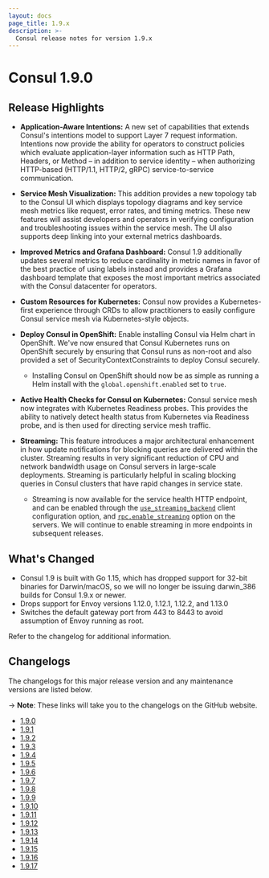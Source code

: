 ```yaml
---
layout: docs
page_title: 1.9.x
description: >-
  Consul release notes for version 1.9.x
---
```


# Consul 1.9.0

## Release Highlights

- **Application-Aware Intentions:** A new set of capabilities that extends Consul's intentions model to support Layer 7 request information. Intentions now provide the ability for operators to construct policies which evaluate application-layer information such as HTTP Path, Headers, or Method – in addition to service identity – when authorizing HTTP-based (HTTP/1.1, HTTP/2, gRPC) service-to-service communication.

- **Service Mesh Visualization:** This addition provides a new topology tab to the Consul UI which displays topology diagrams and key service mesh metrics like request, error rates, and timing metrics. These new features will assist developers and operators in verifying configuration and troubleshooting issues within the service mesh. The UI also supports deep linking into your external metrics dashboards.

- **Improved Metrics and Grafana Dashboard:** Consul 1.9 additionally updates several metrics to reduce cardinality in metric names in favor of the best practice of using labels instead and provides a Grafana dashboard template that exposes the most important metrics associated with the Consul datacenter for operators.

- **Custom Resources for Kubernetes:** Consul now provides a Kubernetes-first experience through CRDs to allow practitioners to easily configure Consul service mesh via Kubernetes-style objects.

- **Deploy Consul in OpenShift:** Enable installing Consul via Helm chart in OpenShift. We've now ensured that Consul Kubernetes runs on OpenShift securely by ensuring that Consul runs as non-root and also provided a set of SecurityContextConstraints to deploy Consul securely.
  - Installing Consul on OpenShift should now be as simple as running a Helm install with the `global.openshift.enabled` set to `true`.

- **Active Health Checks for Consul on Kubernetes:** Consul service mesh now integrates with Kubernetes Readiness probes. This provides the ability to natively detect health status from Kubernetes via Readiness probe, and is then used for directing service mesh traffic.

- **Streaming:** This feature introduces a major architectural enhancement in how update notifications for blocking queries are delivered within the cluster. Streaming results in very significant reduction of CPU and network bandwidth usage on Consul servers in large-scale deployments. Streaming is particularly helpful in scaling blocking queries in Consul clusters that have rapid changes in service state.
  - Streaming is now available for the service health HTTP endpoint, and can be enabled through the [`use_streaming_backend`](/consul/docs/agent/config/config-files#use_streaming_backend) client configuration option, and [`rpc.enable_streaming`](/consul/docs/agent/config/config-files#rpc_enable_streaming) option on the servers. We will continue to enable streaming in more endpoints in subsequent releases.

## What's Changed

- Consul 1.9 is built with Go 1.15, which has dropped support for 32-bit binaries for Darwin/macOS, so we will no longer be issuing darwin_386 builds for Consul 1.9.x or newer.
- Drops support for Envoy versions 1.12.0, 1.12.1, 1.12.2, and 1.13.0
- Switches the default gateway port from 443 to 8443 to avoid assumption of Envoy running as root.

Refer to the changelog for additional information.

## Changelogs

The changelogs for this major release version and any maintenance versions are listed below.

-> **Note**: These links will take you to the changelogs on the GitHub website.

- [1.9.0](https://github.com/shulutkov/yellow-pages/releases/tag/v1.9.0)
- [1.9.1](https://github.com/shulutkov/yellow-pages/releases/tag/v1.9.1)
- [1.9.2](https://github.com/shulutkov/yellow-pages/releases/tag/v1.9.2)
- [1.9.3](https://github.com/shulutkov/yellow-pages/releases/tag/v1.9.3)
- [1.9.4](https://github.com/shulutkov/yellow-pages/releases/tag/v1.9.4)
- [1.9.5](https://github.com/shulutkov/yellow-pages/releases/tag/v1.9.5)
- [1.9.6](https://github.com/shulutkov/yellow-pages/releases/tag/v1.9.6)
- [1.9.7](https://github.com/shulutkov/yellow-pages/releases/tag/v1.9.7)
- [1.9.8](https://github.com/shulutkov/yellow-pages/releases/tag/v1.9.8)
- [1.9.9](https://github.com/shulutkov/yellow-pages/releases/tag/v1.9.9)
- [1.9.10](https://github.com/shulutkov/yellow-pages/releases/tag/v1.9.10)
- [1.9.11](https://github.com/shulutkov/yellow-pages/releases/tag/v1.9.11)
- [1.9.12](https://github.com/shulutkov/yellow-pages/releases/tag/v1.9.12)
- [1.9.13](https://github.com/shulutkov/yellow-pages/releases/tag/v1.9.13)
- [1.9.14](https://github.com/shulutkov/yellow-pages/releases/tag/v1.9.14)
- [1.9.15](https://github.com/shulutkov/yellow-pages/releases/tag/v1.9.15)
- [1.9.16](https://github.com/shulutkov/yellow-pages/releases/tag/v1.9.16)
- [1.9.17](https://github.com/shulutkov/yellow-pages/releases/tag/v1.9.17)
